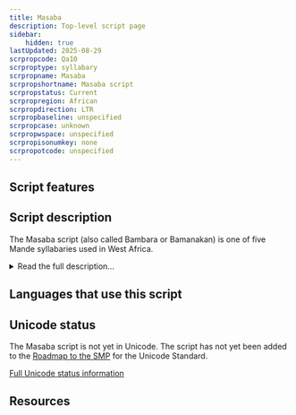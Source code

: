 ```yaml
---
title: Masaba
description: Top-level script page
sidebar:
    hidden: true
lastUpdated: 2025-08-29
scrpropcode: Qa10
scrproptype: syllabary
scrpropname: Masaba
scrpropshortname: Masaba script
scrpropstatus: Current
scrpropregion: African
scrpropdirection: LTR
scrpropbaseline: unspecified
scrpropcase: unknown
scrpropwspace: unspecified
scrpropisonumkey: none
scrpropotcode: unspecified
---
```



## Script features

<ScriptInfo />

## Script description

The Masaba script (also called Bambara or Bamanakan) is one of five Mande syllabaries used in West Africa.

<details>
<summary>Read the full description...</summary>(The other four are [Vai](/scrlang/scripts/vaii), [Loma](/scrlang/scripts/Loma), [Mende](/scrlang/scripts/Mend) and [Kpelle](/scrlang/scripts/Kpel). The Bamanakan language, for which the script is used is spoken by almost 3 million people in Mali, Burkina Faso, Côte d’Ivoire, Gambia, Guinea, Mauritania, and Senegal. The script was created in 1930 by Woyo Couloubayi, a Malian. It has 123 letters and is read from left to right.

_This script is not currently recognized by the [ISO 15924 standard](http://www.unicode.org/iso15924/), but is included in ScriptSource for research purposes. If you have any information on this script, please add the information to this site. Your contributions can be a great help in refining and expanding the ISO 15924 standard. The [Script Encoding Initiative](http://www.linguistics.berkeley.edu/sei/) is working to support the inclusion of this script in the standard, and contributions here will support their efforts._
</details>

## Languages that use this script

<WsList script='Qa10' wsMax='5' />

## Unicode status

The Masaba script is not yet in Unicode. The script has not yet been added to the [Roadmap to the SMP](http://www.unicode.org/roadmaps/smp/) for the Unicode Standard.


[Full Unicode status information](/scrlang/unicode/qa10-unicode)

## Resources

<ScriptResources detailSummary='seemore' />

